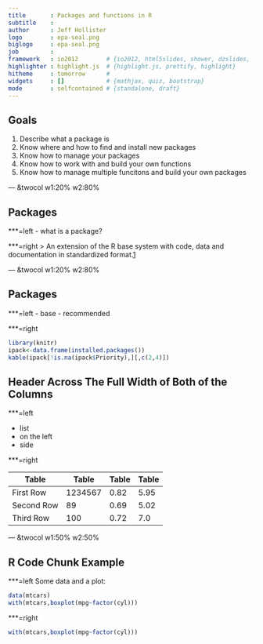 ---
title       : Packages and functions in R
subtitle    : 
author      : Jeff Hollister
logo        : epa-seal.png
biglogo     : epa-seal.png
job         : 
framework   : io2012        # {io2012, html5slides, shower, dzslides, ...}
highlighter : highlight.js  # {highlight.js, prettify, highlight}
hitheme     : tomorrow      # 
widgets     : []            # {mathjax, quiz, bootstrap}
mode        : selfcontained # {standalone, draft}
---

## Goals

1. Describe what a package is
2. Know where and how to find and install new packages
3. Know how to manage your packages
4. Know how to work with and build your own functions
5. Know how to manage multiple funcitons and build your own packages

--- &twocol w1:20% w2:80%

## Packages

***=left
- what is a package?

***=right
> An extension of the R base system with code, data and documentation in standardized
format.[1](http://cran.r-project.org/doc/contrib/Leisch-CreatingPackages.pdf)

--- &twocol w1:20% w2:80%

## Packages

***=left
- base 
- recommended

***=right

```{r echo=FALSE}
library(knitr)
ipack<-data.frame(installed.packages())
kable(ipack[!is.na(ipack$Priority),][,c(2,4)])
```


## Header Across The Full Width of Both of the Columns

***=left

- list
- on the left 
- side

***=right

Table       |Table        |Table      |Table           |
------------|-------------|-----------|----------------|
First Row   | 1234567     |0.82       |5.95            |
Second Row  | 89          |0.69       |5.02            |
Third Row   | 100         |0.72       |7.0             |

--- &twocol w1:50% w2:50%

## R Code Chunk Example

***=left
Some data and a plot:

```{r eval=FALSE}
data(mtcars)
with(mtcars,boxplot(mpg~factor(cyl)))
```

***=right
```{r echo=FALSE, fig.width=7}
with(mtcars,boxplot(mpg~factor(cyl)))
```
